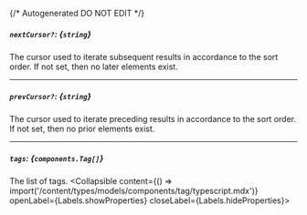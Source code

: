 {/* Autogenerated DO NOT EDIT  */}

##### `nextCursor?`: *{`string`}*
The cursor used to iterate subsequent results in accordance to the
sort order. If not set, then no later elements exist.


---
##### `prevCursor?`: *{`string`}*
The cursor used to iterate preceding results in accordance to the
sort order. If not set, then no prior elements exist.


---
##### `tags`: *{`components.Tag[]`}*
The list of tags.
<Collapsible content={() => import('/content/types/models/components/tag/typescript.mdx')} openLabel={Labels.showProperties} closeLabel={Labels.hideProperties}>
</Collapsible>


